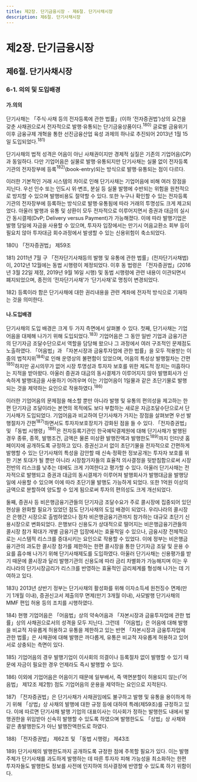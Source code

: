```yaml
---
title: 제2장. 단기금융시장 - 제6절. 단기사채시장
description: 제6절. 단기사채시장
---
```


# 제2장. 단기금융시장

## 제6절. 단기사채시장

### 6-1. 의의 및 도입배경

#### 가.의의

단기사채는 「주식·사채 등의 전자등록에 관한 법률」(이하 ‘전자증권법’)상의 요건을 갖춘 사채권으로서 전자적으로 발행·유통되는 단기금융상품이다.$^{180)}$ 
글로벌 금융위기 이후 금융규제 개혁을 통한 선진금융산업 육성 과제의 하나로 추진되어 2013년 1월 15일 도입되었다.$^{181)}$

단기사채의 법적 성격은 어음이 아닌 사채권이지만 경제적 실질은 기존의 기업어음(CP)과 동일하다. 
다만 기업어음은 실물로 발행·유통되지만 단기사채는 실물 없이 전자등록기관의 전자장부에 등록$^{182)}$(book-entry)되는 방식으로 발행·유통되는 점이 다르다.

이러한 기본적인 거래 시스템의 차이로 인해 단기사채는 기업어음에 비해 여러 장점을 지닌다. 
우선 인수 또는 인도시 위·변조, 분실 등 실물 발행에 수반되는 위험을 원천적으로 방지할 수 있으며 발행비용도 절약할 수 있다. 
또한 누구나 확인할 수 있는 전자등록기관의 전자장부에 등록하는 방식으로 발행·유통됨에 따라 거래의 투명성도 크게 제고되었다.
아울러 발행과 유통 및 상환이 모두 전자적으로 이루어지면서 증권과 대금의 실시간 동시결제(DvP; Delivery versus Payment)가 가능해졌다. 
이에 따라 발행기업은 발행 당일에 자금을 사용할 수 있으며, 투자자 입장에서는 만기시 어음교환소 회부 등이 필요치 않아
투자대금 회수과정에서 발생할 수 있는 신용위험이 축소되었다.

<GComment>
180\) 「전자증권법」 제59조

181\) 2011년 7월 구 「전자단기사채등의 발행 및 유통에 관한 법률」(전자단기사채법)이, 2012년 12월에는 동법 시행령이 제정되었다. 
이후 동 법령은 「전자증권법」(2016년 3월 22일 제정, 2019년 9월 16일 시행) 및 동법 시행령에 관련 내용이 이관되면서 폐지되었으며, 
종전의 ‘전자단기사채’가 ‘단기사채’로 명칭이 변경되었다.

182\) 등록이라 함은 단기사채에 대한 권리내용을 관련 계좌에 전자적 방식으로 기재하는 것을 의미한다.
</GComment>

#### 나.도입배경

단기사채의 도입 배경은 크게 두 가지 측면에서 살펴볼 수 있다. 
첫째, 단기사채는 기업어음을 대체해 나가기 위해 도입되었다.$^{183)}$ 
기업어음은 그 동안 일반 기업과 금융기관의 단기자금 조달수단으로서 역할을 담당해 왔으나 그 과정에서 여러 구조적인 문제점도 노출하였다. 
「어음법」과 「자본시장과 금융투자업에 관한 법률」을 모두 적용받는 이중의 법적지위$^{184)}$로 인해 운영상의 불편함이 있었으며, 
어음의 특성상 발행절차는 간편$^{185)}$하지만 공시의무가 없어 시장 투명성과 투자자 보호를 위한 제도적 장치는 미흡하다는 지적을 받아왔다. 
아울러 증권과 대금의 동시결제가 이루어지지 않아 발행회사가 신속하게 발행대금을 사용하기 어려우며 
이는 기업어음이 1일물과 같은 초단기물로 발행되는 것을 제약하는 요인으로 작용하였다.$^{186)}$

이러한 기업어음의 문제점을 해소할 뿐만 아니라 발행 및 유통의 편의성을 제고하는 한편 단기자금 조달이라는 본연의 목적에도 보다 
부합하는 새로운 자금조달수단으로서 단기사채가 도입되었다. 
기업어음과 비교하여 단기사채가 가지는 장점을 살펴보면 우선 발행절차가 간편$^{187)}$하면서도 투자자보호장치가 강화된 점을 들 수 있다. 
「전자증권법」 및 「동법 시행령」$^{188)}$은 전자등록기관인 한국예탁결제원에 대해 단기사채가 발행된 경우 종류, 
종목, 발행조건, 금액은 물론 미상환 발행잔액과 발행한도$^{189)}$까지 인터넷 홈페이지에 공개하도록 규정하고 있다. 
증권신고서 없이 초단기물을 전자적으로 간편하게 발행할 수 있는 단기사채의 특성을 감안할 때 
신속·정확한 정보공개는 투자자 보호를 위한 기본 토대가 될 뿐만 아니라 시장참가자들의 효율적 의사결정을 뒷받침함으로써 시장 전반의 리스크를 낮추는 데에도 크게 기여한다고 평가할 수 있다. 
아울러 단기사채는 전자적으로 발행되고 증권과 대금의 동시결제가 이루어져 발행회사가 발행대금을 발행당일에 사용할 수 있으며 
이에 따라 초단기물 발행도 가능하게 되었다. 또한 1억원 이상의 금액으로 분할하여 양도할 수 있게 됨으로써 투자의 편의성도 크게 개선되었다.

<GCenterImg src ="/fm/t2-27.png" caption="표2-27. 기업어음과 단기사채 비교"/>

둘째, 증권사 등 비은행금융기관들의 단기자금 조달수요가 주로 콜시장에 집중되어 있던 현상을 완화할 필요가 있었던 점도 단기사채의 도입 배경이 되었다. 
우리나라의 콜시장은 은행간 시장으로 출범하였으나 점차 비은행금융기관까지 참가하는 대규모 초단기 신용시장으로 변화되었다. 
은행보다 신용도가 상대적으로 떨어지는 비은행금융기관들의 콜시장 참가 확대가 개별 금융기관 입장에서는 효율적일 수 있으나, 
금융시장 전체적으로는 시스템적 리스크를 증대시키는 요인으로 작용할 수 있었다. 
이에 정부는 비은행금융기관의 과도한 콜시장 참가를 제한하는 한편 콜시장을 통한 단기자금 조달 및 운용 수요를 흡수해 나가기 위해 단기사채제도를 도입하였다.
아울러 단기사채는 신용평가를 받기 때문에 콜시장과 달리 발행기관의 신용도에 따라 금리 차별화가 가능해지며 
이는 우리나라의 단기시장금리가 리스크를 반영하는 효율적인 금리체계를 형성해 나가는 데 기여하고 있다.

<GComment>
183\) 2013년 상반기 정부는 단기사채의 활성화를 위해 이자소득세 원천징수 면제(만기 1개월 이내), 
증권신고서 제출의무 면제(만기 3개월 이내), 사모발행 단기사채의 MMF 편입 허용 등의 조치를 시행하였다.

184\) 현행 기업어음은 「어음법」상의 약속어음과 「자본시장과 금융투자업에 관한 법률」상의 사채권으로서의 성격을 모두 지닌다. 
그런데 「어음법」은 어음에 대해 발행을 비교적 자유롭게 허용하고 유통을 제한하고 있는 반면 「자본시장과 금융투자업에 관한 법률」은 
사채권에 대해 발행은 까다롭게, 유통은 비교적 자유롭게 허용하고 있어 서로 상충되는 측면이 있다.

185\) 기업어음의 경우 발행기업이 이사회의 의결이나 등록절차 없이 발행할 수 있기 때문에 자금이 필요한 경우 언제라도 즉시 발행할 수 있다.

186\) 이외에 기업어음은 어음이기 때문에 일부배서, 즉 액면분할이 허용되지 않는(「어음법」 제12조 제2항) 점도 기업어음의 운용을 제약하는 요인으로 지적된다.

187\) 「전자증권법」은 단기사채가 사채권임에도 불구하고 발행 및 유통을 용이하게 하기 위해 「상법」상 사채의 발행에 대한 규정 등에 대하여
특례(제59조)를 규정하고 있다. 
이에 따르면 단기사채 발행 기업의 대표이사는 이사회가 정하는 발행한도 내에서 발행권한을 위임받아 신속히 발행할 수 있도록 하였으며 발행한도도 「상법」상 사채와 같은 총발행한도가 아닌 발행잔액한도로 하였다.

188\) 「전자증권법」 제62조 및 「동법 시행령」 제43조

189\) 단기사채의 발행한도까지 공개하도록 규정한 점에 주목할 필요가 있다. 이는 발행주체가 단기사채를 과도하게 발행하는 데 따른 
투자자 피해 가능성을 최소화하는 한편 투자자들도 발행한도 정보를 사전에 인지하여 의사결정에 반영할 수 있도록 하기 위함이다.
</GComment>

